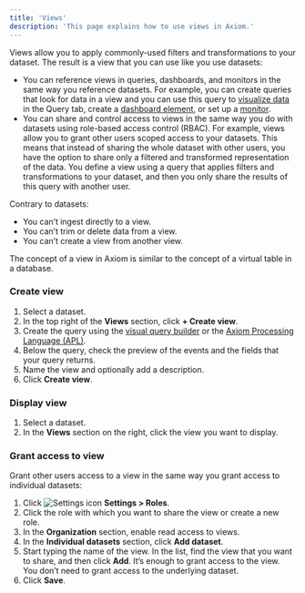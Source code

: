 ```yaml
---
title: 'Views'
description: 'This page explains how to use views in Axiom.'
---
```


Views allow you to apply commonly-used filters and transformations to your dataset. The result is a view that you can use like you use datasets:

- You can reference views in queries, dashboards, and monitors in the same way you reference datasets. For example, you can create queries that look for data in a view and you can use this query to [visualize data](/query-data/explore) in the Query tab, create a [dashboard element](/dashboard-elements/overview), or set up a [monitor](/monitor-data/monitors).
- You can share and control access to views in the same way you do with datasets using role-based access control (RBAC). For example, views allow you to grant other users scoped access to your datasets. This means that instead of sharing the whole dataset with other users, you have the option to share only a filtered and transformed representation of the data. You define a view using a query that applies filters and transformations to your dataset, and then you only share the results of this query with another user.

Contrary to datasets:

- You can’t ingest directly to a view.
- You can’t trim or delete data from a view.
- You can’t create a view from another view.

The concept of a view in Axiom is similar to the concept of a virtual table in a database.

### Create view

1. Select a dataset.
1. In the top right of the **Views** section, click **+ Create view**.
1. Create the query using the [visual query builder](/query-data/explore#create-a-query-using-the-visual-query-builder) or the [Axiom Processing Language (APL)](/query-data/explore#create-a-query-using-apl).
1. Below the query, check the preview of the events and the fields that your query returns.
1. Name the view and optionally add a description.
1. Click **Create view**.

### Display view

1. Select a dataset.
1. In the **Views** section on the right, click the view you want to display.

### Grant access to view

Grant other users access to a view in the same way you grant access to individual datasets:

1. Click <img src="/doc-assets/icons/settings.svg" className="inline-icon" alt="Settings icon" /> **Settings > Roles**.
1. Click the role with which you want to share the view or create a new role.
1. In the **Organization** section, enable read access to views.
1. In the **Individual datasets** section, click **Add dataset**. 
1. Start typing the name of the view. In the list, find the view that you want to share, and then click **Add**.
    <Note>
        It’s enough to grant access to the view. You don’t need to grant access to the underlying dataset.
    </Note>
1. Click **Save**.